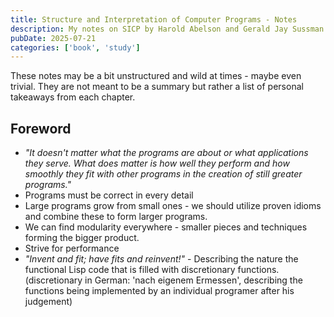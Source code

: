 ```yaml
---
title: Structure and Interpretation of Computer Programs - Notes
description: My notes on SICP by Harold Abelson and Gerald Jay Sussman with Julie Sussman
pubDate: 2025-07-21
categories: ['book', 'study']
---
```

These notes may be a bit unstructured and wild at times - maybe even trivial.
They are not meant to be a summary but rather a list of personal takeaways from each chapter.

## Foreword
- *"It doesn't matter what the programs are about or what applications they serve. What does matter is how well they perform and how smoothly they fit with other programs in the creation of still greater programs."*
- Programs must be correct in every detail
- Large programs grow from small ones - we should utilize proven idioms and combine these to form larger programs.
- We can find modularity everywhere - smaller pieces and techniques forming the bigger product.
- Strive for performance
- *"Invent  and fit; have fits and reinvent!"* - Describing the nature the functional Lisp code that is filled with discretionary functions. (discretionary in German: 'nach eigenem Ermessen', describing the functions being implemented by an individual programer after his judgement)
